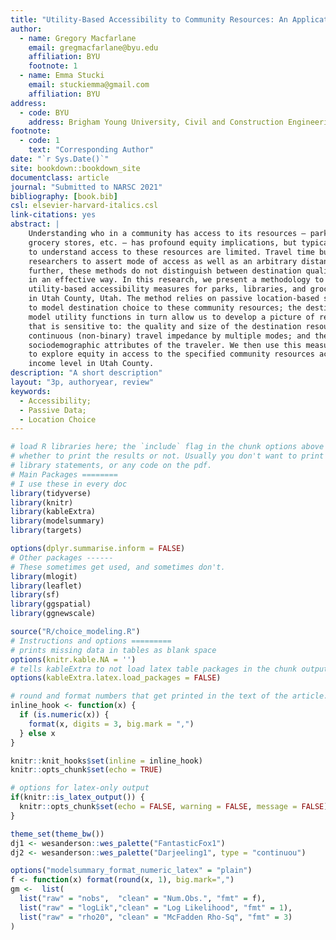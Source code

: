 ```yaml
---
title: "Utility-Based Accessibility to Community Resources: An Application of Location-Based Services Data"
author:
  - name: Gregory Macfarlane
    email: gregmacfarlane@byu.edu
    affiliation: BYU
    footnote: 1
  - name: Emma Stucki
    email: stuckiemma@gmail.com 
    affiliation: BYU
address: 
  - code: BYU
    address: Brigham Young University, Civil and Construction Engineering Department, 430 Engineering Building, Provo, Utah 84602
footnote:
  - code: 1
    text: "Corresponding Author"
date: "`r Sys.Date()`"
site: bookdown::bookdown_site
documentclass: article
journal: "Submitted to NARSC 2021"
bibliography: [book.bib]
csl: elsevier-harvard-italics.csl
link-citations: yes
abstract: |
    Understanding who in a community has access to its resources – parks, libraries, 
    grocery stores, etc. – has profound equity implications, but typical methods 
    to understand access to these resources are limited. Travel time buffers require 
    researchers to assert mode of access as well as an arbitrary distance threshold; 
    further, these methods do not distinguish between destination quality attributes 
    in an effective way. In this research, we present a methodology to develop 
    utility-based accessibility measures for parks, libraries, and grocery stores 
    in Utah County, Utah. The method relies on passive location-based services data 
    to model destination choice to these community resources; the destination choice
    model utility functions in turn allow us to develop a picture of regional access
    that is sensitive to: the quality and size of the destination resource; 
    continuous (non-binary) travel impedance by multiple modes; and the 
    sociodemographic attributes of the traveler. We then use this measure 
    to explore equity in access to the specified community resources across
    income level in Utah County.
description: "A short description"
layout: "3p, authoryear, review"
keywords:
  - Accessibility;
  - Passive Data;
  - Location Choice
---
```


```r
# load R libraries here; the `include` flag in the chunk options above tells
# whether to print the results or not. Usually you don't want to print the
# library statements, or any code on the pdf.
# Main Packages ========
# I use these in every doc
library(tidyverse)
library(knitr)
library(kableExtra)
library(modelsummary)
library(targets)

options(dplyr.summarise.inform = FALSE)
# Other packages ------
# These sometimes get used, and sometimes don't.
library(mlogit)
library(leaflet)
library(sf)
library(ggspatial)
library(ggnewscale)

source("R/choice_modeling.R")
# Instructions and options =========
# prints missing data in tables as blank space
options(knitr.kable.NA = '') 
# tells kableExtra to not load latex table packages in the chunk output
options(kableExtra.latex.load_packages = FALSE) 

# round and format numbers that get printed in the text of the article.
inline_hook <- function(x) {
  if (is.numeric(x)) {
    format(x, digits = 3, big.mark = ",")
  } else x
}

knitr::knit_hooks$set(inline = inline_hook)
knitr::opts_chunk$set(echo = TRUE)

# options for latex-only output
if(knitr::is_latex_output()) {
  knitr::opts_chunk$set(echo = FALSE, warning = FALSE, message = FALSE)
} 

theme_set(theme_bw())
dj1 <- wesanderson::wes_palette("FantasticFox1")
dj2 <- wesanderson::wes_palette("Darjeeling1", type = "continuou")

options("modelsummary_format_numeric_latex" = "plain")
f <- function(x) format(round(x, 1), big.mark=",")
gm <-  list(
  list("raw" = "nobs",  "clean" = "Num.Obs.", "fmt" = f),
  list("raw" = "logLik","clean" = "Log Likelihood", "fmt" = 1),
  list("raw" = "rho20", "clean" = "McFadden Rho-Sq", "fmt" = 3)
)
```
